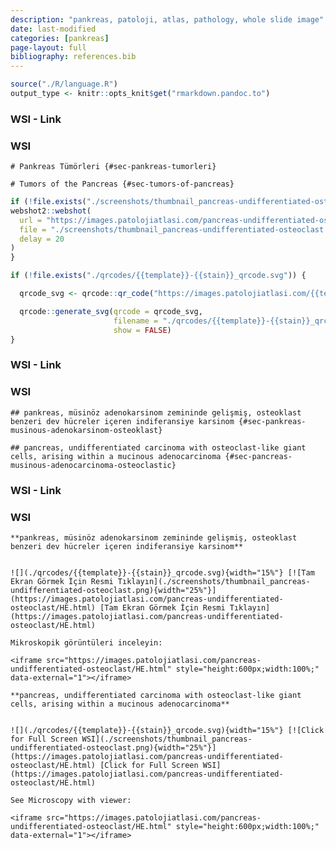 ```yaml
---
description: "pankreas, patoloji, atlas, pathology, whole slide image"
date: last-modified
categories: [pankreas]
page-layout: full
bibliography: references.bib
---
```


```r
source("./R/language.R")
output_type <- knitr::opts_knit$get("rmarkdown.pandoc.to")
```






::::: panel-tabset


### WSI - Link



:::: {.content-hidden when-format="pdf"}





::::





:::: {.content-visible when-format="pdf"}






::::




:::: {.content-hidden when-format="pdf"}





::::





:::: {.content-visible when-format="pdf"}






::::


### WSI




:::::






```asis
# Pankreas Tümörleri {#sec-pankreas-tumorleri} 
```

```asis
# Tumors of the Pancreas {#sec-tumors-of-pancreas} 
```

```r
if (!file.exists("./screenshots/thumbnail_pancreas-undifferentiated-osteoclast.png")) {
webshot2::webshot(
  url = "https://images.patolojiatlasi.com/pancreas-undifferentiated-osteoclast/HE.html",
  file = "./screenshots/thumbnail_pancreas-undifferentiated-osteoclast.png",
  delay = 20
)
}
```


```r
if (!file.exists("./qrcodes/{{template}}-{{stain}}_qrcode.svg")) {

  qrcode_svg <- qrcode::qr_code("https://images.patolojiatlasi.com/{{template}}/{{stain}}.html")

  qrcode::generate_svg(qrcode = qrcode_svg,
                       filename = "./qrcodes/{{template}}-{{stain}}_qrcode.svg",
                       show = FALSE)
}
```







::::: panel-tabset


### WSI - Link



:::: {.content-hidden when-format="pdf"}





::::





:::: {.content-visible when-format="pdf"}






::::




:::: {.content-hidden when-format="pdf"}





::::





:::: {.content-visible when-format="pdf"}






::::


### WSI




:::::






```asis

## pankreas, müsinöz adenokarsinom zemininde gelişmiş, osteoklast benzeri dev hücreler içeren indiferansiye karsinom {#sec-pankreas-musinous-adenokarsinom-osteoklast} 

```

```asis

## pancreas, undifferentiated carcinoma with osteoclast-like giant cells, arising within a mucinous adenocarcinoma {#sec-pancreas-musinous-adenocarcinoma-osteoclastic} 

```






::::: panel-tabset


### WSI - Link



:::: {.content-hidden when-format="pdf"}





::::





:::: {.content-visible when-format="pdf"}






::::




:::: {.content-hidden when-format="pdf"}





::::





:::: {.content-visible when-format="pdf"}






::::


### WSI




:::::






```asis

**pankreas, müsinöz adenokarsinom zemininde gelişmiş, osteoklast benzeri dev hücreler içeren indiferansiye karsinom**


![](./qrcodes/{{template}}-{{stain}}_qrcode.svg){width="15%"} [![Tam Ekran Görmek İçin Resmi Tıklayın](./screenshots/thumbnail_pancreas-undifferentiated-osteoclast.png){width="25%"}](https://images.patolojiatlasi.com/pancreas-undifferentiated-osteoclast/HE.html) [Tam Ekran Görmek İçin Resmi Tıklayın](https://images.patolojiatlasi.com/pancreas-undifferentiated-osteoclast/HE.html)

```


```asis

Mikroskopik görüntüleri inceleyin:

<iframe src="https://images.patolojiatlasi.com/pancreas-undifferentiated-osteoclast/HE.html" style="height:600px;width:100%;" data-external="1"></iframe>

```

```asis

**pancreas, undifferentiated carcinoma with osteoclast-like giant cells, arising within a mucinous adenocarcinoma**


![](./qrcodes/{{template}}-{{stain}}_qrcode.svg){width="15%"} [![Click for Full Screen WSI](./screenshots/thumbnail_pancreas-undifferentiated-osteoclast.png){width="25%"}](https://images.patolojiatlasi.com/pancreas-undifferentiated-osteoclast/HE.html) [Click for Full Screen WSI](https://images.patolojiatlasi.com/pancreas-undifferentiated-osteoclast/HE.html)

```

```asis

See Microscopy with viewer: 

<iframe src="https://images.patolojiatlasi.com/pancreas-undifferentiated-osteoclast/HE.html" style="height:600px;width:100%;" data-external="1"></iframe>

```
